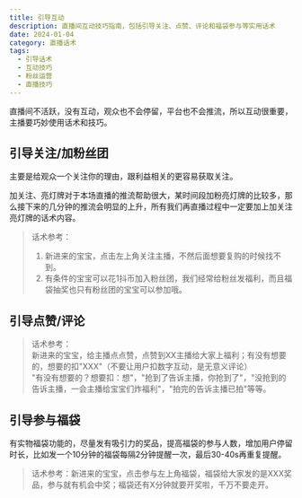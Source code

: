 ```yaml
---
title: 引导互动
description: 直播间互动技巧指南，包括引导关注、点赞、评论和福袋参与等实用话术
date: 2024-01-04
category: 直播话术
tags:
  - 引导话术
  - 互动技巧
  - 粉丝运营
  - 直播技巧
---
```


直播间不活跃，没有互动，观众也不会停留，平台也不会推流，所以互动很重要，主播要巧妙使用话术和技巧。

## 引导关注/加粉丝团

主要是给观众一个关注你的理由，跟利益相关的更容易获取关注。

加关注、亮灯牌对于本场直播的推流帮助很大，某时间段加粉亮灯牌的比较多，那么接下来的几分钟的推流会明显的上升，所有我们再直播过程中一定要加上加关注亮灯牌的话术内容。

> 话术参考：
>
> 1. 新进来的宝宝，点击左上角关注主播，不然后面想要复购的时候找不到。
> 2. 有条件的宝宝可以花1抖币加入粉丝团，我们经常给粉丝发福利，而且福袋抽奖也只有粉丝团的宝宝可以参加哦。

## 引导点赞/评论

> 话术参考：  
> 新进来的宝宝，给主播点点赞，点赞到XX主播给大家上福利；有没有想要的，想要的扣"XXX"（不要让用户扣数字互动，是无意义评论）  
> "有没有想要的？想要扣：想"，"抢到了告诉主播，你抢到了"，"没抢到的告诉主播，一会主播给宝宝们炸福利"，"拍完的告诉主播已拍"等等。

## 引导参与福袋

有实物福袋功能的，尽量发有吸引力的奖品，提高福袋的参与人数，增加用户停留时长，比如发一个10分钟的福袋每隔2分钟提醒一次，最后30-40s再重复提醒。

> 话术参考：新进来的宝宝，点击参与左上角福袋，福袋给大家发的是XXX奖品，参与就有机会中奖；福袋还有X分钟就要开奖啦，千万不要走开。